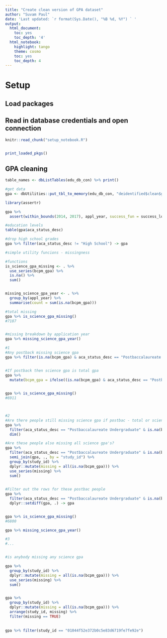 ```yaml
---
title: "Create clean version of GPA dataset"
author: "Suvam Paul"
date: 'Last updated: `r format(Sys.Date(), "%B %d, %Y") ` '
output:
  html_document:
    toc: yes
    toc_depth: '4'
  html_notebook:
    highlight: tango
    theme: cosmo
    toc: yes
    toc_depth: 4
---
```


# Setup
## Load packages
## Read in database credentials and open connection

```r
knitr::read_chunk("setup_notebook.R")
```

```r

```

```r
print_loaded_pkgs()
```

## GPA cleaning


```r

table_names <- dbListTables(edu_db_con) %>% print()

```


```r

#get data
gpa <- dbUtilities::put_tbl_to_memory(edu_db_con, "deidentified$clean$gpa")

```


```r

library(assertr)

gpa %>% 
  assert(within_bounds(2014, 2017), appl_year, success_fun = success_logical, error_fun = error_stop) 


```



```r
#education levels
table(gpa$aca_status_desc)

#drop high school grades
gpa %>% filter(aca_status_desc != "High School") -> gpa
```





```r
#simple utility funcions - missingness

#functions
is_science_gpa_missing <- . %>% 
  use_series(bcpm_gpa) %>% 
  is.na() %>% 
  sum()


missing_science_gpa_year <- . %>% 
  group_by(appl_year) %>% 
  summarise(count = sum(is.na(bcpm_gpa)))

```



```r
#total missing
gpa %>% is_science_gpa_missing()
#7187


#missing breakdown by application year
gpa %>% missing_science_gpa_year()
```



```r

#1 
#Any postback missing science gpa
gpa %>% filter(is.na(bcpm_gpa) & aca_status_desc == "Postbaccalaureate Undergraduate") 


#If postback then science gpa is total gpa
gpa %>% 
  mutate(bcpm_gpa = ifelse((is.na(bcpm_gpa) & aca_status_desc == "Postbaccalaureate Undergraduate"), total_gpa, bcpm_gpa)) -> gpa
  

gpa %>% is_science_gpa_missing()
#6911



#2
#Are there people still missing science gpa if postbac - total or science? 
gpa %>% 
  filter(aca_status_desc == "Postbaccalaureate Undergraduate" & is.na(bcpm_gpa) & is.na(total_gpa)) %>% 
  dim()

#Are these people also missing all science gpa's?
gpa %>% 
  filter(aca_status_desc == "Postbaccalaureate Undergraduate" & is.na(bcpm_gpa) & is.na(total_gpa)) %>% 
  semi_join(gpa, ., by = "study_id") %>% 
  group_by(study_id) %>% 
  dplyr::mutate(missing = all(is.na(bcpm_gpa))) %>% 
  use_series(missing) %>% 
  sum()
  

#Filter out the rows for these postbac people
gpa %>%
  filter(aca_status_desc == "Postbaccalaureate Undergraduate" & is.na(bcpm_gpa) & is.na(total_gpa)) %>%
  dplyr::setdiff(gpa, .) -> gpa


gpa %>% is_science_gpa_missing()
#6800

gpa %>% missing_science_gpa_year()

#3 
#... 



```



```r
#is anybody missing any science gpa

gpa %>% 
  group_by(study_id) %>% 
  dplyr::mutate(missing = all(is.na(bcpm_gpa))) %>% 
  use_series(missing) %>% 
  sum()


gpa %>% 
  group_by(study_id) %>% 
  dplyr::mutate(missing = all(is.na(bcpm_gpa))) %>% 
  arrange(study_id, missing) %>% 
  filter(missing == TRUE)
  
  
gpa %>% filter(study_id == "01044f52e372b0c5e83d6719fe7fe92e")

```

